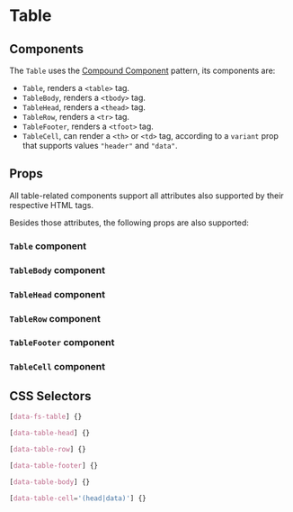 

# Table

<Canvas>
  <Story id="molecules-table--table" />
</Canvas>

## Components

The `Table` uses the [Compound Component](https://kentcdodds.com/blog/compound-components-with-react-hooks) pattern, its components are:

- `Table`, renders a `<table>` tag.
- `TableBody`, renders a `<tbody>` tag.
- `TableHead`, renders a `<thead>` tag.
- `TableRow`, renders a `<tr>` tag.
- `TableFooter`, renders a `<tfoot>` tag.
- `TableCell`, can render a `<th>` or `<td>` tag, according to a `variant` prop that supports values `"header"` and `"data"`.

## Props

All table-related components support all attributes also supported by their respective HTML tags.

Besides those attributes, the following props are also supported:

### `Table` component

<ArgsTable of={Table} />

### `TableBody` component

<ArgsTable of={TableBody} />

### `TableHead` component

<ArgsTable of={TableHead} />

### `TableRow` component

<ArgsTable of={TableRow} />

### `TableFooter` component

<ArgsTable of={TableFooter} />

### `TableCell` component

<ArgsTable of={TableCell} />

## CSS Selectors

```css
[data-fs-table] {}

[data-table-head] {}

[data-table-row] {}

[data-table-footer] {}

[data-table-body] {}

[data-table-cell='(head|data)'] {}
```

